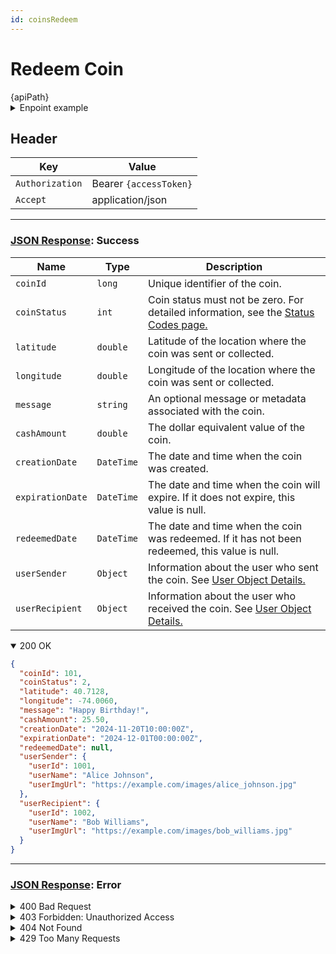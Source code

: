 ```yaml
---
id: coinsRedeem
---
```



# Redeem Coin

<div className="highlight-box">
  <HttpMethodTag method={method} /> {apiPath} 
</div>
<details className='details-custom'>
  <summary>Enpoint example</summary>
    <div className="examples-style"> 
      {apiPath.replace('{coinId}','444')}
    </div>
</details>


## Header

| Key             | Value            |
|-----------------|------------------|
| `Authorization` | Bearer `{accessToken}`|
| `Accept`        | application/json |

---

### [JSON Response](/docs/DTO/Objects/genericResponseDTO): Success 

| Name                  | Type       | Description                                                                                  |
|-----------------------|------------|---------------------------------------------------------------------------------------------|
| `coinId`              | `long`     | Unique identifier of the coin.                                                              |
| `coinStatus`          | `int`      | Coin status must not be zero. For detailed information, see the [Status Codes page.](/docs/coinsStatuses)|
| `latitude`            | `double`   | Latitude of the location where the coin was sent or collected.                              |
| `longitude`           | `double`   | Longitude of the location where the coin was sent or collected.                             |
| `message`             | `string`   | An optional message or metadata associated with the coin.                                   |
| `cashAmount`          | `double`   | The dollar equivalent value of the coin.                                                   |
| `creationDate`        | `DateTime` | The date and time when the coin was created.                                                |
| `expirationDate`      | `DateTime` | The date and time when the coin will expire. If it does not expire, this value is null.     |
| `redeemedDate`        | `DateTime` | The date and time when the coin was redeemed. If it has not been redeemed, this value is null. |
| `userSender`          | `Object`   | Information about the user who sent the coin. See [User Object Details.](/docs/DTO/Objects/userDTO) |
| `userRecipient`       | `Object`   | Information about the user who received the coin. See [User Object Details.](/docs/DTO/Objects/userDTO)  |



<details className='details-custom' open>
  <summary>200 OK</summary>

  ```JSON
 {
    "coinId": 101,
    "coinStatus": 2,
    "latitude": 40.7128,
    "longitude": -74.0060,
    "message": "Happy Birthday!",
    "cashAmount": 25.50,
    "creationDate": "2024-11-20T10:00:00Z",
    "expirationDate": "2024-12-01T00:00:00Z",
    "redeemedDate": null,
    "userSender": {
      "userId": 1001,
      "userName": "Alice Johnson",
      "userImgUrl": "https://example.com/images/alice_johnson.jpg"
    },
    "userRecipient": {
      "userId": 1002,
      "userName": "Bob Williams",
      "userImgUrl": "https://example.com/images/bob_williams.jpg"
    }
  }


  ```

</details>


---
### [JSON Response](/docs/DTO/Objects/genericResponseDTO): Error

<details className='details-custom'>
 <summary>400 Bad Request</summary>

```JSON
{
  "event": "COIN_ALREADY_REDEEMED",
  "message": "The coin has already been redeemed."
}

```


</details>

<details className='details-custom'> 
<summary>403 Forbidden: Unauthorized Access</summary>

```JSON
{
  "event": "UNAUTHORIZED_ACCESS",
  "message": "You do not have the necessary permissions to access this resource."
}


```
</details>


<details className='details-custom'>
<summary> 404 Not Found</summary>
```JSON
{
  "event": "COIN_NOT_FOUND",
  "message": "The specified coin does not exist."
}

```
</details>



<details className='details-custom'> 
<summary>409 Conflict: Concurrent Requests</summary>
```JSON
{
  "event": "CONCURRENT_REQUESTS",
  "message": "Two requests were made simultaneously for the same resource. Please retry one of them."
}


```


</details>


<details className='details-custom'> 
<summary>429 Too Many Requests</summary>
```JSON
{
  "event": "TOO_MANY_REQUESTS",
  "message": "You have exceeded the allowed number of requests. Please wait before trying again."
}

```
</details>





<details className='details-custom'>

<summary> 500 Internal Server Error</summary>
```JSON
{
  "event": "INTERNAL_SERVER_ERROR",
  "message": "An unexpected error occurred. Please try again later."
}

```
</details>